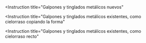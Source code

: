 <Instruction
  title="Galpones y tinglados metálicos nuevos"
>
  <Step
    text="Sobre las correas estructurales colocar la malla de alambre en el mismo sentido que la chapa."
    image="/images/instructions/galpones-y-tinglados-metalicos-nuevos/step-1.jpg"
  />
  <Step
    text="En la unión, los rollos deben solaparse lateralmente entre 5 y 10 cm, sin necesidad de unirlos o pegarlos entre sí. Los rollos de malla de alambre se tensan y se fijan con tornillos autoperforantes. También se puede armar un entramado romboidal de alambre galvanizado de 30 cm de lado."
    image="/images/instructions/galpones-y-tinglados-metalicos-nuevos/step-2.jpg"
  />
  <Step
    text="Se presenta el rollo en el mismo sentido que las chapas de la cubierta. Se coloca el segundo rollo paralelo al primero superponiendo los solapes para hacer la unión por termosoldado sobre la estrutura."
    image="/images/instructions/galpones-y-tinglados-metalicos-nuevos/step-3.jpg"
  />
  <Step
    text="Colocar un listón de madera de 2”x1” o perfil rectangular de 25x50mm fijando la membrana. Dicho listón o perfil se fija a las correas por medio de tornillos autoperforantes, con el objetivo de generar la cámara de aire necesaria para garantizar el sistema aislante reflectivo."
    image="/images/instructions/galpones-y-tinglados-metalicos-nuevos/step-4.jpg"
  />
  <Step
    text="A partir de aquí se continúa con el ciclo realizando la unión por termosoldado de los rollos sobre la estructura y colocando las chapas de cubierta, sujetándolas con autoperforantes instalados en la cresta de la onda de la chapa."
    image="/images/instructions/galpones-y-tinglados-metalicos-nuevos/step-5.jpg"
  />
  <Step
    text="Es obligatorio para el uso de chapa U 45, T 101 o chapa plana similar, en las Zonas Bioclimáticas I, II y III (Argentina) y países Sub -Tropicales y Tropicales, el uso de perfil rectangular de 25x50 mm o un listón de madera de 2” x 1” para garantizar la vida útil del material."
    image="/images/instructions/galpones-y-tinglados-metalicos-nuevos/step-6.jpg"
  />
</Instruction>
<Instruction
  title="Galpones y tinglados metálicos existentes, como cielorraso copiando la forma"
>
  <Step
    text="Replantear y ejecutar bajo la estructura del techo un entramado de sostén."
    image="/images/instructions/galpones-y-tinglados-metalicos-existentes-como-cielorraso-copiando-la-forma/step-1.jpg"
  />
  <Step
    text="Se tensan los alambres o cables de sostén, dispuestos paralelamente y separados de 60 a 80cm entre sí. Los mismos se fijan en los muros opuestos del galpón (en un solo sentido) por medio de tensores. Los alambres se colocan acompañando la forma del techo."
    image="/images/instructions/galpones-y-tinglados-metalicos-existentes-como-cielorraso-copiando-la-forma/step-2.jpg"
  />
  <Step
    text="Se coloca la membrana pasándola alternativamente por encima y por debajo de los alambres."
    image="/images/instructions/galpones-y-tinglados-metalicos-existentes-como-cielorraso-copiando-la-forma/step-3.jpg"
  />
  <Step
    text="A continuación se instalan del mismo modo los rollos subsiguientes ejecutando la unión preferentemente por termosoldado. Tense la membrana y fíjela a los muros laterales del galpón."
    image="/images/instructions/galpones-y-tinglados-metalicos-existentes-como-cielorraso-copiando-la-forma/step-4.jpg"
  />
  <Step
    text="Es obligatorio para el uso de chapa U 45, T 101 o chapa plana similar, en las Zonas Bioclimáticas I, II y III (Argentina) y países Sub -Tropicales y Tropicales, el uso de perfil rectangular de 25x50 mm o un listón de madera de 2” x 1” para garantizar la vida útil del material."
    image="/images/instructions/galpones-y-tinglados-metalicos-existentes-como-cielorraso-copiando-la-forma/step-5.jpg"
  />
</Instruction>
<Instruction
  title="Galpones y tinglados metálicos existentes, como cielorraso recto"
>
  <Step
    text="Replantear y ejecutar bajo la estructura del techo un entramado de sostén."
    image="/images/instructions/galpones-y-tinglados-metalicos-existentes-como-cielorraso-recto/step-1.jpg"
  />
  <Step
    text="Se tensan los alambres o cables de sostén, dispuestos paralelamente y separados de 60 a 80cm entre sí. Los mismos se fijan en los muros opuestos del galpón (en un solo sentido) por medio de tensores. Los alambres se colocan acompañando la forma del techo."
    image="/images/instructions/galpones-y-tinglados-metalicos-existentes-como-cielorraso-recto/step-2.jpg"
  />
  <Step
    text="Se coloca la membrana pasándola alternativamente por encima y por debajo de los alambres. Se instalan del mismo modo los rollos subsiguientes ejecutando la unión preferentemente por termosoldado. Tense la membrana y fíjela a los muros laterales del galpón."
    image="/images/instructions/galpones-y-tinglados-metalicos-existentes-como-cielorraso-recto/step-3.jpg"
  />
  <Step
    text="Es obligatorio para el uso de chapa U 45, T 101 o chapa plana similar, en las Zonas Bioclimáticas I, II y III (Argentina) y países Sub -Tropicales y Tropicales, el uso de perfil rectangular de 25x50 mm o un listón de madera de 2” x 1” para garantizar la vida útil del material."
    image="/images/instructions/galpones-y-tinglados-metalicos-existentes-como-cielorraso-recto/step-4.jpg"
  />
</Instruction>